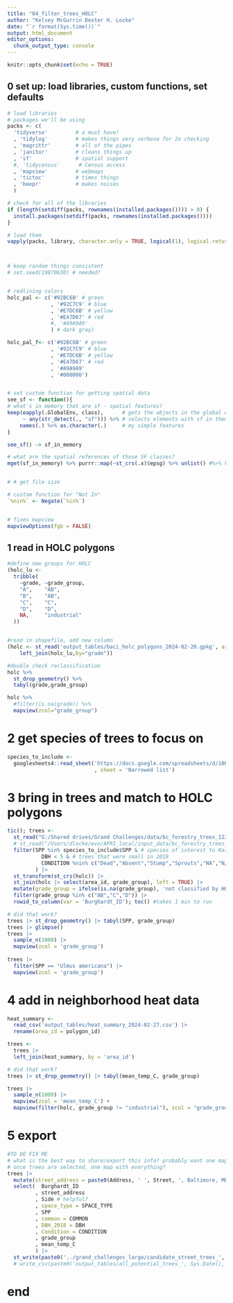 ```yaml
---
title: "04_filter_trees_HOLC"
author: "Kelsey McGurrin Dexter H. Locke"
date: "`r format(Sys.time())`"
output: html_document
editor_options: 
  chunk_output_type: console
---
```



```r
knitr::opts_chunk$set(echo = TRUE)
```

  
## 0 set up: load libraries, custom functions, set defaults
```r

# load libraries
# packages we'll be using
packs <- c(
  'tidyverse'         # a must have!
  , 'tidylog'         # makes things very verbose for 2x checking 
  , 'magrittr'        # all of the pipes
  , 'janitor'         # cleans things up
  , 'sf'              # spatial support
  #, 'tidycensus'      # Census access
  , 'mapview'         # webmaps
  , 'tictoc'          # times things
  , 'beepr'           # makes noises
  )         

# check for all of the libraries
if (length(setdiff(packs, rownames(installed.packages()))) > 0) {
  install.packages(setdiff(packs, rownames(installed.packages())))  
}

# load them
vapply(packs, library, character.only = TRUE, logical(1), logical.return = TRUE, quietly = TRUE)



# keep random things consistent
# set.seed(19870630) # needed?


# redlining colors
holc_pal <- c('#92BC6B' # green
              , '#92C7C9' # blue
              , '#E7DC6B' # yellow
              , '#E47D67' # red
              #, '#A9A9A9'
              ) # dark gray)

holc_pal_f<- c('#92BC6B' # green
              , '#92C7C9' # blue
              , '#E7DC6B' # yellow
              , '#E47D67' # red
              , '#A9A9A9'
              , '#000000')


# set custom function for getting spatial data
see_sf <- function(){
# what's in memory that are sf - spatial features?
keep(eapply(.GlobalEnv, class),      # gets the objects in the global environment
     ~ any(str_detect(., "sf"))) %>% # selects elements with sf in them
    names(.) %>% as.character(.)     # my simple features
}

see_sf() -> sf_in_memory

# what are the spatial references of those SF classes?
mget(sf_in_memory) %>% purrr::map(~st_crs(.x)$epsg) %>% unlist() #%>% View()


# # get file size

# custom function for "Not In"
`%nin%` <- Negate(`%in%`)


# fixes mapview
mapviewOptions(fgb = FALSE)

```


## 1 read in HOLC polygons
```r
#define new groups for HOLC
(holc_lu <- 
  tribble(
    ~grade, ~grade_group,
    "A",    "AB",
    "B",    "AB",
    "C",    "C",
    "D",    "D",
    NA,     "industrial"
  ))


#read in shapefile, add new column
(holc <- st_read('output_tables/baci_holc_polygons_2024-02-20.gpkg', as_tibble = TRUE) %>% 
    left_join(holc_lu,by="grade"))

#double check reclassification
holc %>%
  st_drop_geometry() %>%
  tabyl(grade,grade_group)

holc %>% 
  #filter(is.na(grade)) %>% 
  mapview(zcol="grade_group")

```


# 2 get species of trees to focus on
```r

species_to_include <- 
  googlesheets4::read_sheet('https://docs.google.com/spreadsheets/d/18K_M4e84m2yl0LYTxfubLhMRby1d5Uoosd1fJShEsH8/edit#gid=1234522482'
                            , sheet = 'Narrowed list')

```



# 3 bring in trees and match to HOLC polygons
```r

tic(); trees <-
  st_read("G:/Shared drives/Grand Challenges/data/bc_forestry_trees_12232020/bc_forestry_trees_12232020.shp") |> 
  # st_read("/Users/dlocke/evo/AFRI_local/input_data/bc_forestry_trees_12232020/bc_forestry_trees_12232020.shp") |> # Dexter path
  filter(SPP %in% species_to_include$SPP & # species of interest to Karin
           DBH < 5 & # trees that were small in 2018
           CONDITION %nin% c("Dead","Absent","Stump","Sprouts","NA","N/A","Stump w") # only healthy-ish trees
         ) |> 
  st_transform(st_crs(holc)) |> 
  st_join(holc |> select(area_id, grade_group), left = TRUE) |> 
  mutate(grade_group = ifelse(is.na(grade_group), 'not classified by HOLC', grade_group)) |>
  filter(grade_group %in% c("AB","C","D")) |> 
  rowid_to_column(var = 'Burghardt_ID'); toc() #takes 1 min to run

# did that work?
trees |> st_drop_geometry() |> tabyl(SPP, grade_group)
trees |> glimpse()
trees |> 
  sample_n(1000) |> 
  mapview(zcol = 'grade_group')
  
trees |> 
  filter(SPP == "Ulmus americana") |> 
  mapview(zcol = 'grade_group')

```



# 4 add in neighborhood heat data
```r

heat_summary <- 
  read_csv('output_tables/heat_summary_2024-02-27.csv') |> 
  rename(area_id = polygon_id)

trees <- 
  trees |> 
  left_join(heat_summary, by = 'area_id')

# did that work?
trees |> st_drop_geometry() |> tabyl(mean_temp_C, grade_group)

trees |> 
  sample_n(1000) |> 
  mapview(zcol = 'mean_temp_C') + 
  mapview(filter(holc, grade_group != "industrial"), zcol = "grade_group")

```


# 5 export 
```r

#TO DO FIX ME
# what is the best way to share/export this info? probably want one map per tree species for tree selection
# once trees are selected, one map with everything?
trees |> 
  mutate(street_address = paste0(Address, ' ', Street, ', Baltimore, MD')) |> 
  select(  Burghardt_ID
         , street_address
         , Side # helpful?
         , space_type = SPACE_TYPE
         , SPP
         , common = COMMON
         , DBH_2018 = DBH
         , Condition = CONDITION
         , grade_group
         , mean_temp_C
         ) |>
  st_write(paste0('../grand_challenges_large/candidate_street_trees_', Sys.Date(), '.gpkg'))
  # write_csv(paste0('output_tables/all_potential_trees_', Sys.Date(), '.csv'))

```


# end



